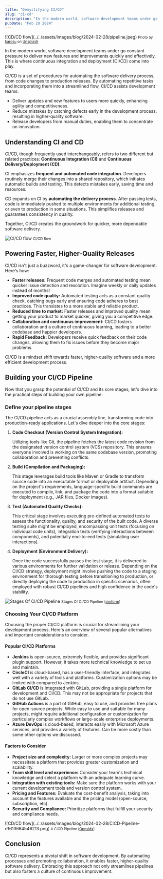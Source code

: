 ```yaml
---
title: "Demystifying CI/CD"
slug: "ci-cd"
description: "In the modern world, software development teams under go constant pressure to deliver new features and improvements quickly and effectively..."
pubDate: "Feb 28 2024"
---
```



<WideImage>
  ![CD/CD flow](../../assets/images/blog/2024-02-28/pipeline.jpeg)
<small>Photo by <a href="https://unsplash.com/@karosu" target="_blank" rel="noreferrer">karosu</a> on <a href="https://unsplash.com" target="_blank" rel="noreferrer">Unsplash</a></small>
</WideImage>

In the modern world, software development teams under go constant pressure to deliver new features and improvements quickly and effectively.
This is where continuous integration and deployment (CI/CD) come into play.

CI/CD is a set of procedures for automating the software delivery process, from code changes to production releases.
By automating repetitive tasks and incorporating them into a streamlined flow, CI/CD assists development teams:

- Deliver updates and new features to users more quickly, enhancing agility and competitiveness.
- Reduce mistakes by catching defects early in the development process, resulting in higher-quality software.
- Release developers from manual duties, enabling them to concentrate on innovation.

## Understanding CI and CD

CI/CD, though frequently used interchangeably, refers to two different but related practices: **Continuous Integration
(CI)** and **Continuous Delivery/Deployment (CD)**.

CI emphasizes **frequent and automated code integration**. Developers routinely merge their changes into a shared
repository, which initiates automatic builds and testing. This detects mistakes early, saving time and resources.

CD expands on CI by **automating the delivery process**. After passing tests, code is immediately pushed to multiple
environments for additional testing, or even to production in some situations. This simplifies releases and guarantees consistency in quality.

Together, CI/CD creates the groundwork for quicker, more dependable software delivery.

![CI/CD flow](../../assets/images/blog/2024-02-28/ci-cd-flow.png)
<small>CI/CD flow</small>

## Powering Faster, Higher-Quality Releases

CI/CD isn't just a buzzword, it's a game-changer for software development. Here's how:

- **Faster releases:** Frequent code merges and automated testing mean quicker issue detection and resolution. Imagine weekly or daily updates instead of months!
- **Improved code quality:** Automated testing acts as a constant quality check, catching bugs early and ensuring code adheres to best practices. This translates to a more stable and reliable product.
- **Reduced time to market:** Faster releases and improved quality mean getting your product to market quicker, giving you a competitive edge.
- **Collaboration and continuous improvement:** CI/CD fosters collaboration and a culture of continuous learning, leading to a better codebase and happier developers.
- **Rapid Feedback:** Developers receive quick feedback on their code changes, allowing them to fix issues before they become major problems.

CI/CD is a mindset shift towards faster, higher-quality software and a more efficient development process.

## Building your CI/CD Pipeline

Now that you grasp the potential of CI/CD and its core stages, let's dive into the practical steps of building your own pipeline.

### Define your pipeline stages

The CI/CD pipeline acts as a crucial assembly line, transforming code into production-ready applications. Let's dive deeper into the core stages:

1. **Code Checkout (Version Control System Integration):**

   Utilizing tools like Git, the pipeline fetches the latest code revision from the designated version control system (VCS) repository.
   This ensures everyone involved is working on the same codebase version, promoting collaboration and preventing conflicts.

2. **Build (Compilation and Packaging):**

   This stage leverages build tools like Maven or Gradle to transform source code into an executable format or deployable artifact.
   Depending on the project's requirements, language-specific build commands are executed to compile, link, and package the code into a
   format suitable for deployment (e.g., JAR files, Docker images).

3. **Test (Automated Quality Checks):**

   This critical stage involves executing pre-defined automated tests to assess the functionality, quality, and security of the built code.
   A diverse testing suite might be employed, encompassing unit tests (focusing on individual code units), integration tests (verifying interactions between components), and potentially end-to-end tests (simulating user interactions).

4. **Deployment (Environment Delivery):**

   Once the code successfully passes the test stage, it is delivered to various environments for further validation or release.
   Depending on the CI/CD strategy, deployment might involve pushing the code to a staging environment for thorough testing before transitioning to production,
   or directly deploying the code to production in specific scenarios, often employed with robust CI/CD pipelines and high confidence in the code's stability.

![Stages Of CI/CD Pipeline](../../assets/images/blog/2024-02-28/stages-of-ci-cd-pipeline.png)
<small>Stages Of CI/CD Pipeline (<a href="https://www.simform.com/blog/scalable-ci-cd-pipeline-examples/" target="_blank" rel="noreferrer">simform</a>)</small>


### Choosing Your CI/CD Platform

Choosing the proper CI/CD platform is crucial for streamlining your development process.
Here's an overview of several popular alternatives and important considerations to consider.

#### Popular CI/CD Platforms

- **Jenkins** is open-source, extremely flexible, and provides significant plugin support. However, it takes more technical knowledge to set up and maintain.
- **CircleCI** is cloud-based, has a user-friendly interface, and integrates well with a variety of tools and platforms. Customization options may be limited with compared to Jenkins.
- **GitLab CI/CD** is integrated with GitLab, providing a single platform for development and CI/CD. This may not be appropriate for projects that do not use GitLab.
- **GitHub Actions** is a part of GitHub, easy to use, and provides free plans for open-source projects. While easy to use and suitable for many projects, might require additional configuration or
  customization for particularly complex workflows or large-scale enterprise deployments.
- **Azure DevOps** is cloud-based, interacts easily with Microsoft Azure services, and provides a variety of features. Can be more costly than some other options we discussed.

#### Factors to Consider

- **Project size and complexity:** Larger or more complex projects may necessitate a platform that provides greater customization and scalability.
- **Team skill level and experience:** Consider your team's technical knowledge and select a platform with an adequate learning curve.
- **Integration with existing tools:** Make sure the platform works with your current development tools and version control system.
- **Pricing and Features:** Evaluate the cost-benefit analysis, taking into account the features available and the pricing model (open-source, subscription, etc).
- **Security and Compliance:** Prioritize platforms that fulfill your security and compliance needs.

<WideImage>
  ![CD/CD flow](../../assets/images/blog/2024-02-28/CICD-Pipeline-e1613664546213.png)
<small>A CICD Pipeline (<a href="https://www.opsmx.com/blog/what-is-a-ci-cd-pipeline/" target="_blank" rel="noreferrer">OpnsMx</a>)</small>
</WideImage>

## Conclusion

CI/CD represents a pivotal shift in software development. By automating processes and promoting collaboration, it enables faster,
higher-quality software delivery. Embracing this approach not only streamlines pipelines but also fosters a culture of continuous improvement.




